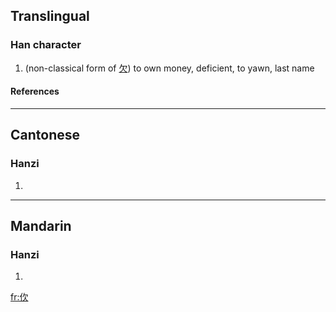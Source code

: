 ==Translingual==
===Han character===
{{Han char|rad=人|as=04|sn=6|four=|canj=人弓人 (ONO)}}
# (non-classical form of [[欠]]) to own money, deficient, to yawn, last name
====References====
{{Han ref|kx=0094.100|hdz=10125.020|uh=3438|ud=13368}}

----
==Cantonese==
===Hanzi===
{{yue-hanzi|jyut=|y=gim1, him3}}
# {{defn|Cantonese}}

----
==Mandarin==
===Hanzi===
{{cmn-hanzi|pin=[[qiàn]] (qian4)|wg=ch'ien<sup>4</sup>}}
# {{defn|Mandarin}}

[[fr:㐸]]